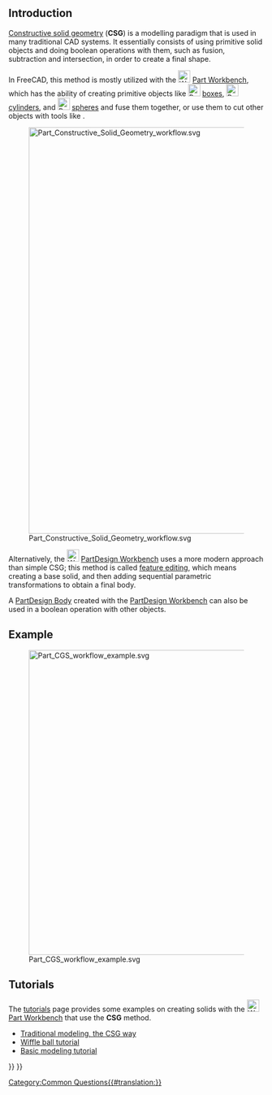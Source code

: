 <languages/>
{{TOCright}}
<translate>
== Introduction == <!--T:1-->

<!--T:13-->
[https://en.wikipedia.org/wiki/Constructive_solid_geometry Constructive solid geometry] ('''CSG''') is a modelling paradigm that is used in many traditional CAD systems. It essentially consists of using primitive solid objects and doing boolean operations with them, such as fusion, subtraction and intersection, in order to create a final shape.

<!--T:2-->
In FreeCAD, this method is mostly utilized with the [[Image:Workbench_Part.svg|24px]] [[Part Workbench|Part Workbench]], which has the ability of creating primitive objects like [[Image:Part_Box.svg|24px]] [[Part Box|boxes]], [[Image:Part_Cylinder.svg|24px]] [[Part Cylinder|cylinders]], and [[Image:Part_Sphere.svg|24px]] [[Part Sphere|spheres]] and fuse them together, or use them to cut other objects with tools like {{Button|[[Image:Part_Cut.svg|24px]] [[Part Cut|Part Cut]]}}.

<!--T:3-->
[[Image:Part_Constructive_Solid_Geometry_workflow.svg|800px]]

<!--T:4-->
{{Caption|Constructive solid geometry (CSG) workflow; any number of operations can be done on solid primitives to create other solid objects, and then fuse or cut them until the final shape is produced.}}

<!--T:5-->
Alternatively, the [[Image:Workbench_PartDesign.svg|24px|link=PartDesign Workbench]] [[PartDesign Workbench|PartDesign Workbench]] uses a more modern approach than simple CSG; this method is called [[feature editing]], which means creating a base solid, and then adding sequential parametric transformations to obtain a final body.

<!--T:15-->
{{Emphasis|Note:}} A [[PartDesign Body|PartDesign Body]] created with the [[PartDesign Workbench|PartDesign Workbench]] can also be used in a boolean operation with other objects.

== Example == <!--T:6-->

<!--T:7-->
[[Image:Part_CGS_workflow_example.svg|600px]]

<!--T:8-->
{{Caption|Example of constructive solid geometry (CSG) workflow: primitive parts are fused (union); the intersection of two other primitive parts is calculated (common); the difference (cut) of the two previous shapes is obtained.}}

== Tutorials == <!--T:9-->

<!--T:10-->
The [[tutorials]] page provides some examples on creating solids with the [[Image:Workbench_Part.svg|24px]] [[Part Workbench|Part Workbench]] that use the '''CSG''' method.
* [[Manual:Traditional modeling, the CSG way|Traditional modeling, the CSG way]]
* [[Whiffle Ball tutorial|Wiffle ball tutorial]]
* [[Basic modeling tutorial|Basic modeling tutorial]]

</translate>
[[Category:Common Questions{{#translation:}}]]
{{Part Tools navi{{#translation:}}}}
{{Userdocnavi{{#translation:}}}}